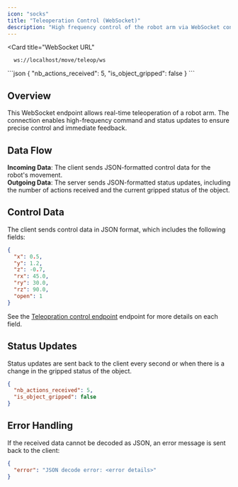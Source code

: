 ```yaml
---
icon: "socks" 
title: "Teleoperation Control (WebSocket)" 
description: "High frequency control of the robot arm via WebSocket connection for real-time updates and commands."
---
```


<Card
    title="WebSocket URL"
>
```
  ws://localhost/move/teleop/ws
```
</Card> 

<ResponseExample>
```json
{
  "nb_actions_received": 5,
  "is_object_gripped": false
}
```
</ResponseExample>


## Overview

This WebSocket endpoint allows real-time teleoperation of a robot arm. The connection enables high-frequency command and status updates to ensure precise control and immediate feedback.

## Data Flow

**Incoming Data**: The client sends JSON-formatted control data for the robot's movement.  
**Outgoing Data**: The server sends JSON-formatted status updates, including the number of actions received and the current gripped status of the object.


## Control Data

The client sends control data in JSON format, which includes the following fields:


```json
{
  "x": 0.5,
  "y": 1.2,
  "z": -0.7,
  "rx": 45.0,
  "ry": 30.0,
  "rz": 90.0,
  "open": 1
}
```

See the [Teleopration control endpoint](/control/move-teleoperation) endpoint for more details on each field.

## Status Updates

Status updates are sent back to the client every second or when there is a change in the gripped status of the object.


```json
{
  "nb_actions_received": 5,
  "is_object_gripped": false
}
```



## Error Handling

If the received data cannot be decoded as JSON, an error message is sent back to the client:

```json
{
  "error": "JSON decode error: <error details>"
}
```

